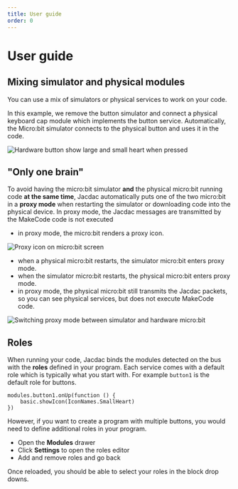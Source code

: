 ```yaml
---
title: User guide
order: 0
---
```


# User guide

## Mixing simulator and physical modules

You can use a mix of simulators or physical services to work on your code.

In this example, we remove the button simulator and connect a physical keyboard cap module which implements the button service.
Automatically, the Micro:bit simulator connects to the physical button and uses it in the code.

![Hardware button show large and small heart when pressed](./hardwareheartbeat.gif)

## "Only one brain"

To avoid having the micro:bit simulator **and** the physical micro:bit running code **at the same time**,
Jacdac automatically puts one of the two micro:bit in a **proxy mode** when restarting the simulator or downloading code into the physical device.
In proxy mode, the Jacdac messages are transmitted by the MakeCode code is not executed

-   in proxy mode, the micro:bit renders a proxy icon.

![Proxy icon on micro:bit screen](./proxyscreen.png)

-   when a physical micro:bit restarts, the simulator micro:bit enters proxy mode.
-   when the simulator micro:bit restarts, the physical micro:bit enters proxy mode.
-   in proxy mode, the physical micro:bit still transmits the Jacdac packets, so you can see physical services, but does not execute MakeCode code.

![Switching proxy mode between simulator and hardware micro:bit](./onebrain.gif)

## Roles

When running your code, Jacdac binds the modules detected on the bus with the **roles** defined in your program.
Each service comes with a default role which is typically what you start with. For example `button1` is the default role for buttons.

```blocks
modules.button1.onUp(function () {
    basic.showIcon(IconNames.SmallHeart)
})
```

However, if you want to create a program with multiple buttons, you would need to define additional roles in your program.

-   Open the **Modules** drawer
-   Click **Settings** to open the roles editor
-   Add and remove roles and go back

Once reloaded, you should be able to select your roles in the block drop downs.
